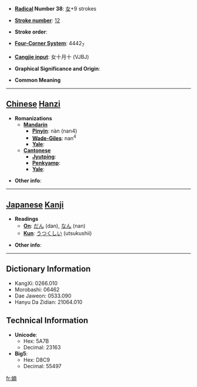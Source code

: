 * '''[[Wiktionary:Chinese radical index| Radical]] Number 38''': [[Wiktionary:Chinese radical index 女|女]]+9 strokes

* '''[[Wiktionary:Chinese total strokes index|Stroke number]]''': [[Wiktionary:Chinese total strokes index 12|12]]

* '''Stroke order''': 

* '''[[Wiktionary:Chinese four corner index|Four-Corner System]]''': 4442<sub>7</sub>

* '''[[Wiktionary:Chinese Cangjie index|Cangjie input]]''': 女十月十 (VJBJ)

* '''Graphical Significance and Origin''': 

* '''Common Meaning'''

----

== [[Chinese]] [[Hanzi]] ==

* '''Romanizations'''
** '''[[Mandarin]]'''
*** '''[[Pinyin]]''': nàn (nan4)
*** '''[[Wade-Giles]]''': nan<sup>4</sup>
*** '''[[Yale]]''': 
** '''[[Cantonese]]'''
*** '''[[Jyutping]]''':
*** '''[[Penkyamp]]''': 
*** '''[[Yale]]''': 

* '''Other info''': 

----

== [[Japanese]] [[Kanji]] ==

* '''Readings'''
** '''[[On]]''': [[だん]] (dan), [[なん]] (nan)
** '''[[Kun]]''': [[うつくしい]] (utsukushii)

* '''Other info''':  

----

== Dictionary Information ==

* KangXi: 0266.010
* Morobashi: 06462
* Dae Jaweon: 0533.090
* Hanyu Da Zidian: 21064.010

== Technical Information ==

* '''Unicode''':
** Hex: 5A7B
** Decimal: 23163
* '''Big5''':
** Hex: D8C9
** Decimal: 55497

[[fr:婻]]